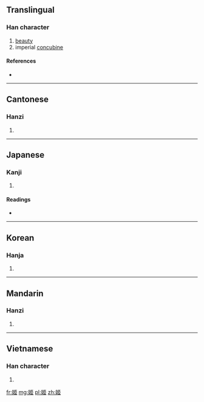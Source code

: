 {{also|姫}}
==Translingual==

===Han character===
{{Han char|rn=38|rad=女|as=07|sn=10|four=4141<sub>7</sub>|canj=女尸中中 (VSLL)}}

# [[beauty]]
# imperial [[concubine]]

====References====
* {{Han ref|kx=0260.230|dkj=06230|dj=0526.240|hdz=21049.150|uh=59EC|ud=23020|bh=AE56|bd=44630}}

----

==Cantonese==

===Hanzi===
{{yue-hanzi|jyut=|y=gei1}}

# {{defn|Cantonese|sort=女07}}

----

==Japanese==

===Kanji===
{{ja-kanji|grade=|rs=女07}}

# {{defn|Japanese|sort=女07}}

====Readings====
* {{ja-readings|on=[[き]] (ki)|kun=[[ひめ]] (hime)}}

----

==Korean==

===Hanja===
{{ko-hanja|hangeul=희|rv=hui|mr=hŭi}}

# {{defn|Korean|sort=女07}}

----

==Mandarin==

===Hanzi===
{{cmn-hanzi|pin=[[jī]] ([[ji1]])|wg=chi<sup>1</sup>}}

# {{defn|Mandarin|sort=女07}}

----

==Vietnamese==

===Han character===
{{vi-hantu|[[cơ]]|rs=女07}}

# {{defn|Vietnamese|sort=女07}}

[[fr:姬]]
[[mg:姬]]
[[pl:姬]]
[[zh:姬]]